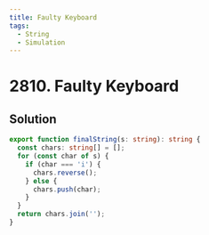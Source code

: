 ```yaml
---
title: Faulty Keyboard
tags:
  - String
  - Simulation
---
```


# 2810. Faulty Keyboard

<Badges>
  <LevelBadge level="easy" />
  <TopicBadge name="String" slug="string" />
  <TopicBadge name="Simulation" slug="simulation" />
</Badges>

## Solution

```typescript filename="solution.ts" copy
export function finalString(s: string): string {
  const chars: string[] = [];
  for (const char of s) {
    if (char === 'i') {
      chars.reverse();
    } else {
      chars.push(char);
    }
  }
  return chars.join('');
}
```

<ProblemLink
  codingSite="leetcode"
  href="https://leetcode.com/problems/faulty-keyboard"
  title="Faulty Keyboard"
/>
